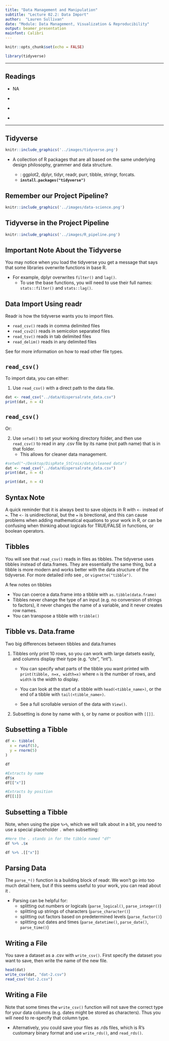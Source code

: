 ```yaml
---
title: "Data Management and Manipulation"
subtitle: "Lecture 02.2: Data Import"
author:  "Lauren Sullivan"
date: "Module: Data Management, Visualization & Reproducibility"
output: beamer_presentation
mainfont: Calibri 
---
```



```r
knitr::opts_chunk$set(echo = FALSE)

library(tidyverse)

```
---


## Readings

\textbf{Required for class:}

  - NA

\bigskip\textbf{Optional:}

  - [\textcolor{teal}{Tidyverse}](https://www.tidyverse.org/)

  - [\textcolor{teal}{Grolemund \& Wickham (2017) \textit{R for Data Science. - Data Import}}](https://r4ds.had.co.nz/data-import.html)

  - [\textcolor{teal}{Data Import::Cheat Sheet - for readr and tidyr}](https://rawgit.com/rstudio/cheatsheets/master/data-import.pdf)


---

## Tidyverse


```r
knitr::include_graphics('../images/tidyverse.png')
```

- A collection of R packages that are all based on the same underlying design philosophy, grammer and data structure.
  
    - [\textcolor{teal}{Core Tidyverse packages}](https://www.tidyverse.org/packages/): ggplot2, dplyr, tidyr, readr, purr, tibble, stringr, forcats. 
    - **`install.packages("tidyverse")`**



## Remember our Project Pipeline?

```r
knitr::include_graphics('../images/data-science.png')
```


##  Tidyverse in the Project Pipeline


```r
knitr::include_graphics('../images/R_pipeline.png')
```


## Important Note About the Tidyverse

You may notice when you load the tidyverse you get a message that says that some libraries overwrite functions in base R. 
  
- For example, dplyr overwrites `filter()` and `lag()`.
    - To use the base functions, you will need to use their full names: `stats::filter()` and `stats::lag()`.



## Data Import Using readr

Readr is how the tidyverse wants you to import files. 

- `read_csv()` reads in comma delimited files
- `read_csv2()` reads in semicolon separated files
- `read_tsv()` reads in tab delimited files
- `read_delim()` reads in any delimited files

\bigskip
See [\textcolor{teal}{this page}](https://r4ds.had.co.nz/data-import.html#prerequisites-5) for more information on how to read other file types.


## `read_csv()`

To import data, you can either:

1. Use `read_csv()` with a direct path to the data file. 

\tiny
```r
dat <- read_csv("../data/dispersalrate_data.csv")
print(dat, n = 4)
```
\scriptsize



## `read_csv()`

Or:

2. Use `setwd()` to set your working directory folder, and then use `read_csv()` to read in any .csv file by its name (not path name) that is in that folder. 
    - This allows for cleaner data management.

\scriptsize
```r
#setwd("~/Desktop/DispRate_StCroix/data/cleaned data")
dat <- read_csv("../data/dispersalrate_data.csv")
print(dat, n = 4)
```

```r
print(dat, n = 4)
```
## Syntax Note


A quick reminder that it is always best to save objects in R with `<-` instead of `=`. The `<-` is unidirectional, but the `=` is birectional, and this can cause problems when adding mathematical equations to your work in R, or can be confusing when thinking about logicals for TRUE/FALSE in functions, or boolean operators.


## Tibbles

You will see that `read_csv()` reads in files as tibbles. The tidyverse uses tibbles instead of data.frames.  They are essentially the same thing, but a tibble is more modern and works better with the data structure of the tidyverse.  For more detailed info see [\textcolor{teal}{Tibbles}](https://r4ds.had.co.nz/tibbles.html), or `vignette("tibble")`.

\bigskip
A few notes on tibbles

- You can coerce a data.frame into a tibble with `as.tibble(data.frame)`
- Tibbles never change the type of an input (e.g. no conversion of strings to factors), it never changes the name of a variable, and it never creates row names.
- You can transpose a tibble with `tribble()`


## Tibble vs. Data.frame

Two big differences between tibbles and data.frames
  
  1. Tibbles only print 10 rows, so you can work with large datsets easily, and columns display their type (e.g. "chr", "int").
    
      - You can specify what parts of the tibble you want printed with `print(tibble, n=x, width=x)` where `n` is the number of rows, and `width` is the width to display.
    
      -  You can look at the start of a tibble with `head(<tibble_name>)`, or the end of a tibble with `tail(<tibble_name>)`.
    
      -   See a full scrollable version of the data with `View()`.
      
  2. Subsetting is done by name with `$`, or by name or position with `[[]]`.


## Subsetting a Tibble

\footnotesize
```r
df <- tibble(
  x = runif(5),
  y = rnorm(5)
)
```

```r
df
```
```r
#Extracts by name
df$x
df[["x"]]

#Extracts by position
df[[1]]
```


## Subsetting a Tibble

Note, when using the pipe `%>%`, which we will talk about in a bit, you need to use a special placeholder `.` when subsetting:

\footnotesize
```r
#Here the . stands in for the tibble named "df"
df %>% .$x

df %>% .[["x"]]
```

## Parsing Data

The `parse_*()` function is a building block of readr.  We won't go into too much detail here, but if this seems useful to your work, you can read about it [\textcolor{teal}{here}](https://r4ds.had.co.nz/data-import.html#parsing-a-vector). 

- Parsing can be helpful for:
    - splitting out numbers or logicals (`parse_logical()`, `parse_integer()`)
    - splitting up strings of characters (`parse_character()`)
    - splitting out factors based on predetermined levels (`parse_factor()`)
    - splitting out dates and times (`parse_datetime()`, `parse_date()`, `parse_time()`)
    

## Writing a File

You save a dataset as a .csv with `write_csv()`. First specify the dataset you want to save, then write the name of the new file.

\scriptsize
```r
head(dat)
write_csv(dat, "dat-2.csv")
read_csv("dat-2.csv")
```

## Writing a File

Note that some times the `write_csv()` function will not save the correct type for your data columns (e.g. dates might be stored as characters). Thus you will need to re-specify that column type.
    
-  Alternatively, you could save your files as .rds files, which is R's customary binary format and use `write_rds()`, and `read_rds()`.



 




